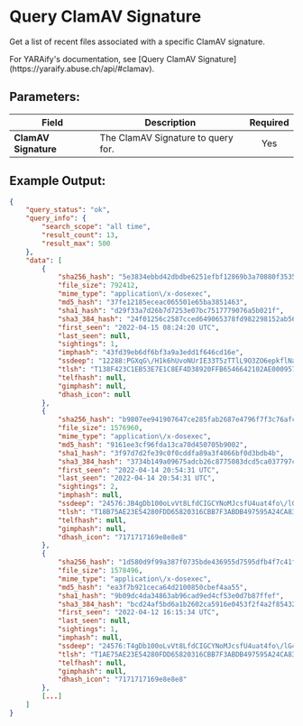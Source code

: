
# Query ClamAV Signature

Get a list of recent files associated with a specific ClamAV signature.

<Callout type="info">
	For YARAify's documentation, see [Query ClamAV Signature](https://yaraify.abuse.ch/api/#clamav).
</Callout>

## Parameters:

| Field    | Description                                 | Required |
| -------- | ------------------------------------------- | :------: |
| **ClamAV Signature** | The ClamAV Signature to query for. |   Yes    |

## Example Output:

```json
{
    "query_status": "ok",
    "query_info": {
        "search_scope": "all time",
        "result_count": 13,
        "result_max": 500
    },
    "data": [
        {
            "sha256_hash": "5e3834ebbd42dbdbe6251efbf12869b3a70880f3535765ad8109b458543c8b2e",
            "file_size": 792412,
            "mime_type": "application\/x-dosexec",
            "md5_hash": "37fe12185eceac065501e65ba3851463",
            "sha1_hash": "d29f33a7d26b7d7253e07bc7517779076a5b021f",
            "sha3_384_hash": "24f01256c2587cced649065378fd982298152ab5685d9f4c741c2cecd77a35ed3f878d69f65ef801640fb85aee071474",
            "first_seen": "2022-04-15 08:24:20 UTC",
            "last_seen": null,
            "sightings": 1,
            "imphash": "43fd39eb6df6bf3a9a3edd1f646cd16e",
            "ssdeep": "12288:PGXqG\/H1k6hUvoNUrIE33T5zTTlL9O3ZO6epkflNaGD0u74tt+3hJLGgFqLM:PZwk6hUv\/sEnnL6zLaGD46LLGng",
            "tlsh": "T138F423C1EB53E7E1C8EF4D38920FFB6546642102AE00095779E68E58BDFC3B2335568A",
            "telfhash": null,
            "gimphash": null,
            "dhash_icon": null
        },
        {
            "sha256_hash": "b9807ee941907647ce285fab2687e4796f7f3c76afc5c8c9c141ca3568fcf87a",
            "file_size": 1576960,
            "mime_type": "application\/x-dosexec",
            "md5_hash": "9161ee3cf96fda13ca70d450705b9002",
            "sha1_hash": "3f97d7d2fe39c0f0cddfa89a3f4066bf0d3bdb4b",
            "sha3_384_hash": "3734b149a09675adcb26c8775083dcd5ca037797c6e6262d6c89d19de6eeff8f731e6e71e80b20e515b4af35f5f7c39e",
            "first_seen": "2022-04-14 20:54:31 UTC",
            "last_seen": "2022-04-14 20:54:31 UTC",
            "sightings": 2,
            "imphash": null,
            "ssdeep": "24576:JB4gDb100oLvVt8LfdCIGCYNoMJcsfU4uat4fo\/lG4HfOvN8zOkik9eZ:TjnJMnU4u8lG42KzOkikw",
            "tlsh": "T18B75AE23E54280FDD65820316CBB7F3ABDB497595A24CA83A7E8DE791F32251932730D",
            "telfhash": null,
            "gimphash": null,
            "dhash_icon": "7171717169e8e8e8"
        },
        {
            "sha256_hash": "1d580d9f99a387f0735bde436955d7595dfb4f7c41fc9968cc1aa78734fa4d2a",
            "file_size": 1578496,
            "mime_type": "application\/x-dosexec",
            "md5_hash": "ea3f7b921ceca64d2100850cbef4aa55",
            "sha1_hash": "9b09dc4da34863ab96cad9ed4cf53e0d7b87ffef",
            "sha3_384_hash": "bcd24af5bd6a1b2602ca5916e0453f2f4a2f8543281051fd3bc3cd227d4cd8fb10b5c7cc1daa8cbd36162f7b13671bf2",
            "first_seen": "2022-04-12 16:15:34 UTC",
            "last_seen": null,
            "sightings": 1,
            "imphash": null,
            "ssdeep": "24576:T4gDb100oLvVt8LfdCIGCYNoMJcsfU4uat4fo\/lG4HfOvN8QOkik9eZ:TjnJMnU4u8lG42KQOkikw",
            "tlsh": "T1AE75AE23E54280FDD65820316CBB7F3ABDB497595A24CA83A7E8DE791F32251932730D",
            "telfhash": null,
            "gimphash": null,
            "dhash_icon": "7171717169e8e8e8"
        },
        [...]
    ]
}
```
